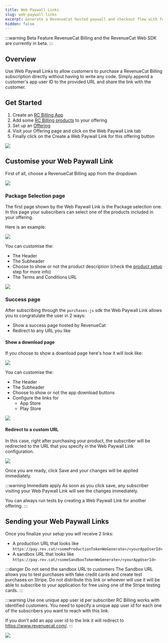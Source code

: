 ```yaml
---
title: Web Paywall Links
slug: web-paywall-links
excerpt: Generate a RevenueCat hosted paywall and checkout flow with few clicks
hidden: false
---
```


:::warning Beta Feature
RevenueCat Billing and the RevenueCat Web SDK are currently in beta.
:::

## Overview
Use Web Paywall Links to allow customers to purchase a RevenueCat Billing subscription directly without having to write any code.
Simply append a customer's app user ID to the provided URL and share the link with the customer.

## Get Started

1. Create an [RC Billing App](/web/revenuecat-billing#app-configuration)
2. Add some [RC Billing products](/web/revenuecat-billing/product-setup) to your offering
3. Set up an [Offering](/tools/offerings-guide)
4. Visit your Offering page and click on the Web Paywall Link tab
5. Finally click on the Create a Web Paywall Link for this offering button

![](/images/rc-billing/web-paywall-link-create.png)


## Customise your Web Paywall Link

First of all, choose a RevenueCat Billing app from the dropdown

![](/images/rc-billing/web-paywall-link-choose-app.png)


### Package Selection page
The first page shown by the Web Paywall Link is the Package selection one.
In this page your subscribers can select one of the products included in your offering.

Here is an example:

![](/images/rc-billing/web-paywall-link-package-example.png)

You can customise the:
* The Header
* The Subheader
* Choose to show or not the product description (check the [product setup](/web/revenuecat-billing/product-setup) step for more info)
* The Terms and Conditions URL

![](/images/rc-billing/web-paywall-link-package-config.png)


### Success page
After subscribing through the `purchases-js` sdk the Web Paywall Link allows you to congratulate the user in 2 ways:
* Show a success page hosted by RevenueCat
* Redirect to any URL you like

#### Show a download page
If you choose to show a download page here's how it will look like:

![](/images/rc-billing/web-paywall-link-success-example.png)

You can customise the:
* The Header
* The Subheader
* Choose to show or not the app download buttons
* Configure the links for
	* App Store
	* Play Store

![](/images/rc-billing/web-paywall-link-success-config.png)

#### Redirect to a custom URL
In this case, right after purchasing your product, the subscriber will be redirected to the URL that you specify in the
Web Paywall Link configuration.

![](/images/rc-billing/web-paywall-link-redirect-config.png)



Once you are ready, click Save and your changes will be applied immediately.

:::warning Immediate apply
As soon as you click save, any subscriber visiting your Web Paywall Link will see the changes immediately.

You can always run tests by creating a Web Paywall Link for another offering.
:::

## Sending your Web Paywall Links

Once you finalize your setup you will receive 2 links:
* A production URL that looks like `https://pay.rev.cat/<someProductionTokenWeGenerate>/<yourAppUserId>`
* A sandbox URL that looks like `https://pay.rev.cat/<someSandboxTokenWeGenerate>/<yourAppUserId>`

:::danger Do not send the sandbox URL to customers
The Sandbox URL allows you to test purchases with fake credit cards and create test purchases on Stripe.
Do not distribute this link or whoever will use it will be able to subscribe to your application for free using one
of the Stripe testing cards.
:::

:::warning Use one unique app user id per subscriber
RC Billing works with identified customers. You need to specify a unique app user id for each one of the subscribers you
want to reach with this link.

If you don't add an app user id to the link it will redirect to https://www.revenuecat.com/.
:::


![](/images/rc-billing/web-paywall-link-urls.png)



